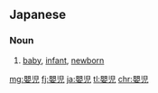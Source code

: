 ==Japanese==
{{ja-kanjitab|えい|じ|yomi=o}}

===Noun===
{{ja-noun|えいじ|kyu=嬰兒}} {{ja-altread|hira=みどりご|rom=midorigo}}

# [[baby]], [[infant]], [[newborn]]

[[mg:嬰児]]
[[fj:嬰児]]
[[ja:嬰児]]
[[tl:嬰児]]
[[chr:嬰児]]